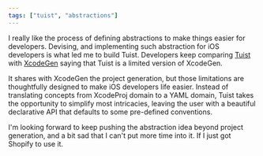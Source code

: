```yaml
---
tags: ["tuist", "abstractions"]
---
```


I really like the process of defining abstractions to make things easier for developers.
Devising, and implementing such abstraction for iOS developers is what led me to build Tuist.
Developers keep comparing [Tuist](https://github.com/tuist/tuist) with [XcodeGen](https://github.com/yonaskolb/xcodegen) saying that Tuist is a limited version of XcodeGen.

It shares with XcodeGen the project generation,
but those limitations are thoughtfully designed to make iOS developers life easier.
Instead of translating concepts from XcodeProj domain to a YAML domain,
Tuist takes the opportunity to simplify most intricacies,
leaving the user with a beautiful declarative API that defaults to some pre-defined conventions.

I'm looking forward to keep pushing the abstraction idea beyond project generation,
and a bit sad that I can't put more time into it.
If I just got Shopify to use it.

